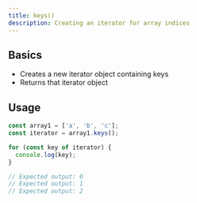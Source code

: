 ```yaml
---
title: keys()
description: Creating an iterator for array indices
---
```


## Basics

- Creates a new iterator object containing keys
- Returns that iterator object

## Usage

```js
const array1 = ['a', 'b', 'c'];
const iterator = array1.keys();

for (const key of iterator) {
  console.log(key);
}

// Expected output: 0
// Expected output: 1
// Expected output: 2
```
